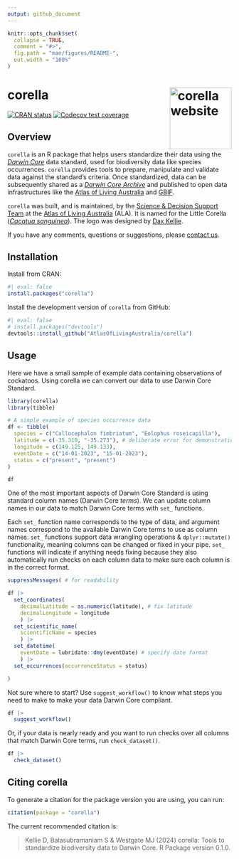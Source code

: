 ```yaml
---
output: github_document
---
```


<!-- README.md is generated from README.Rmd. Please edit that file -->

```r
knitr::opts_chunk$set(
  collapse = TRUE,
  comment = "#>",
  fig.path = "man/figures/README-",
  out.width = "100%"
)
```

# corella <a href="https://corella.ala.org.au"><img src="man/figures/logo.png" align="right" height="139" alt="corella website" /></a>

<!-- badges: start -->
[![CRAN status](https://www.r-pkg.org/badges/version/corella)](https://CRAN.R-project.org/package=corella)
[![Codecov test coverage](https://codecov.io/gh/AtlasOfLivingAustralia/corella/graph/badge.svg)](https://app.codecov.io/gh/AtlasOfLivingAustralia/corella)
<!-- badges: end -->

## Overview

`corella` is an R package that helps users standardize their data using the 
[*Darwin Core*](https://dwc.tdwg.org) data standard, used for biodiversity data like species occurrences. `corella` provides tools to prepare, manipulate and validate data against the standard's criteria. Once standardized, data can be subsequently shared as a [*Darwin Core Archive*](https://ipt.gbif.org/manual/en/ipt/latest/dwca-guide#what-is-darwin-core-archive-dwc-a) and published to open data infrastructures like the [Atlas of Living Australia](https://www.ala.org.au) and [GBIF](https://www.gbif.org/). 

`corella` was built, and is maintained, by the [Science & Decision Support Team](https://labs.ala.org.au) at the [Atlas of Living Australia](https://www.ala.org.au) (ALA). It is named for the Little Corella ([_Cacatua sanguinea_](https://bie.ala.org.au/species/https%3A//biodiversity.org.au/afd/taxa/34b31e86-7ade-4cba-960f-82a6ae586206)). The logo was designed by [Dax Kellie](https://daxkellie.com/).

If you have any comments, questions or suggestions, please [contact us](mailto:support@ala.org.au).


## Installation

Install from CRAN:

```r
#| eval: false
install.packages("corella")
```


Install the development version of `corella` from GitHub:

``` r
#| eval: false
# install.packages("devtools")
devtools::install_github("AtlasOfLivingAustralia/corella")
```

## Usage

Here we have a small sample of example data containing observations of cockatoos. Using corella we can convert our data to use Darwin Core Standard.

```r
library(corella)
library(tibble)

# A simple example of species occurrence data
df <- tibble(
  species = c("Callocephalon fimbriatum", "Eolophus roseicapilla"),
  latitude = c(-35.310, "-35.273"), # deliberate error for demonstration purposes
  longitude = c(149.125, 149.133),
  eventDate = c("14-01-2023", "15-01-2023"),
  status = c("present", "present")
)

df
```

One of the most important aspects of Darwin Core Standard is using standard column names (Darwin Core *terms*). We can update column names in our data to match Darwin Core terms with `set_` functions. 

Each `set_` function name corresponds to the type of data, and argument names correspond to the available Darwin Core terms to use as column names. `set_` functions support data wrangling operations & `dplyr::mutate()` functionality, meaning columns can be changed or fixed in your pipe. `set_` functions will indicate if anything needs fixing because they also automatically run checks on each column data to make sure each column is in the correct format.

```r
suppressMessages( # for readability

df |>
  set_coordinates(
    decimalLatitude = as.numeric(latitude), # fix latitude
    decimalLongitude = longitude
    ) |>
  set_scientific_name(
    scientificName = species
    ) |>
  set_datetime(
    eventDate = lubridate::dmy(eventDate) # specify date format
    ) |>
  set_occurrences(occurrenceStatus = status)

)
```

Not sure where to start? Use `suggest_workflow()` to know what steps you need to make to make your data Darwin Core compliant.

```r
df |> 
  suggest_workflow()
```

Or, if your data is nearly ready and you want to run checks over all columns that match Darwin Core terms, run `check_dataset()`.

```r
df |>
  check_dataset()
```


## Citing corella

To generate a citation for the package version you are using, you can
run:

``` r
citation(package = "corella")
```

The current recommended citation is:

> Kellie D, Balasubramaniam S & Westgate MJ (2024) corella:
> Tools to standardize biodiversity data to Darwin Core. R Package version
> 0.1.0.
